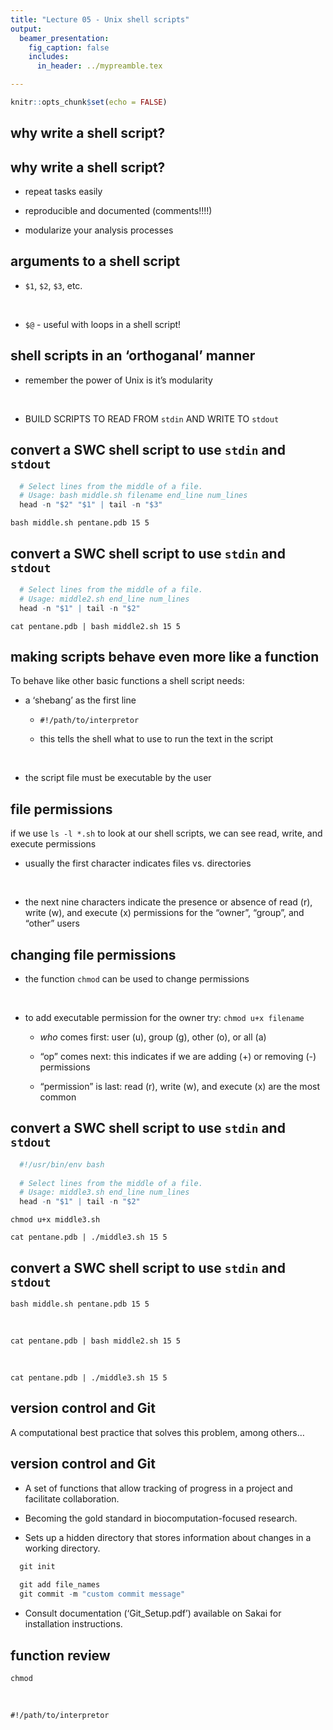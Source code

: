 ```yaml
---
title: "Lecture 05 - Unix shell scripts"
output: 
  beamer_presentation:
    fig_caption: false
    includes:
      in_header: ../mypreamble.tex

---
```


```r
knitr::opts_chunk$set(echo = FALSE)
```

## why write a shell script?

## why write a shell script?

- repeat tasks easily

- reproducible and documented (comments!!!!)

- modularize your analysis processes

## arguments to a shell script

- `$1`, `$2`, `$3`, etc.

&nbsp;

- `$@` - useful with loops in a shell script!

## shell scripts in an 'orthoganal' manner

- remember the power of Unix is it's modularity

&nbsp;

- BUILD SCRIPTS TO READ FROM `stdin` AND WRITE TO `stdout`

## convert a SWC shell script to use `stdin` and `stdout`

```r
  # Select lines from the middle of a file.
  # Usage: bash middle.sh filename end_line num_lines
  head -n "$2" "$1" | tail -n "$3"
```

`bash middle.sh pentane.pdb 15 5`

## convert a SWC shell script to use `stdin` and `stdout`

```r
  # Select lines from the middle of a file.
  # Usage: middle2.sh end_line num_lines
  head -n "$1" | tail -n "$2"
```

`cat pentane.pdb | bash middle2.sh 15 5`

## making scripts behave even more like a function

To behave like other basic functions a shell script needs:

- a 'shebang' as the first line

    + `#!/path/to/interpretor`

    + this tells the shell what to use to run the text in the script

&nbsp;

- the script file must be executable by the user

## file permissions

if we use `ls -l *.sh` to look at our shell scripts, we can see read, write, and execute permissions

- usually the first character indicates files vs. directories

&nbsp;

- the next nine characters indicate the presence or absence of read (r), write (w), and execute (x) permissions for the "owner", "group", and "other" users

## changing file permissions

- the function `chmod` can be used to change permissions

&nbsp;

- to add executable permission for the owner try: 
`chmod u+x filename`

    + *who* comes first: user (u), group (g), other (o), or all (a)

    + "op" comes next: this indicates if we are adding (+) or removing (-) permissions
    
    + "permission" is last: read (r), write (w), and execute (x) are the most common

## convert a SWC shell script to use `stdin` and `stdout`

```r
  #!/usr/bin/env bash
  
  # Select lines from the middle of a file.
  # Usage: middle3.sh end_line num_lines
  head -n "$1" | tail -n "$2"
```

`chmod u+x middle3.sh`

`cat pentane.pdb | ./middle3.sh 15 5`

## convert a SWC shell script to use `stdin` and `stdout`

`bash middle.sh pentane.pdb 15 5`

&nbsp;

`cat pentane.pdb | bash middle2.sh 15 5`

&nbsp;

`cat pentane.pdb | ./middle3.sh 15 5`

## version control and Git

A computational best practice that solves this problem, among others...

\begin{figure}
  \includegraphics[width=0.5\textwidth]{phd101212s.jpg}
\end{figure}


## version control and Git

- A set of functions that allow tracking of progress in a project and facilitate collaboration.

- Becoming the gold standard in biocomputation-focused research.

- Sets up a hidden directory that stores information about changes in a working directory.

```r
  git init
  
  git add file_names
  git commit -m "custom commit message"
```

- Consult documentation ('Git_Setup.pdf') available on Sakai for installation instructions.

## function review

`chmod`

&nbsp;

`#!/path/to/interpretor`
